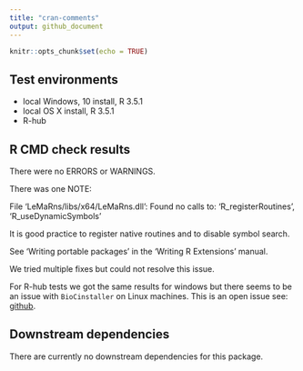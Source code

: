```yaml
---
title: "cran-comments"
output: github_document
---
```


```r

knitr::opts_chunk$set(echo = TRUE)

```
## Test environments

* local Windows, 10 install, R 3.5.1
* local OS X install, R 3.5.1
* R-hub

## R CMD check results

There were no ERRORS or WARNINGS. 

There was one NOTE: 

File 'LeMaRns/libs/x64/LeMaRns.dll':
     Found no calls to: 'R_registerRoutines', 'R_useDynamicSymbols'
   
   It is good practice to register native routines and to disable symbol
   search.
   
   See 'Writing portable packages' in the 'Writing R Extensions' manual.
   
We tried multiple fixes but could not resolve this issue.

For R-hub tests we got the same results for windows but there seems to be an issue with `BioCinstaller` on Linux machines. This is an open issue see: [github](https://github.com/r-hub/rhub/issues/279).

## Downstream dependencies

There are currently no downstream dependencies for this package.
